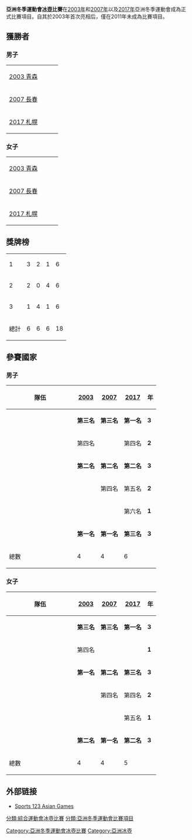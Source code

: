 '''亞洲冬季運動會[[冰壺|冰壺]]比賽'''在[[2003年亞洲冬季運動會|2003年]]和[[2007年亞洲冬季運動會|2007年]]以及[[2017年亞洲冬季運動會|2017年]]亞洲冬季運動會成為正式比賽項目。自其於2003年首次亮相后，僅在2011年未成為比賽項目。

== 獲勝者 ==
===男子===
{| {{MedalistTable|type=賽事|labelwidth=150|width=200}}
|-
|[[2003年亞洲冬季運動會冰壺比賽|2003 青森]]
|{{KOR}}
|{{JPN}}
|{{CHN}}
|-
|[[2007年亞洲冬季運動會冰壺比賽|2007 長春]]
|{{KOR}}
|{{JPN}}
|{{CHN}}
|-
|[[2017年亞洲冬季運動會冰壺比賽|2017 札幌]]
|{{CHN}}
|{{JPN}}
|{{KOR}}
|}

===女子===
{| {{MedalistTable|type=賽事|labelwidth=150|width=200}}
|-
|[[2003年亞洲冬季運動會冰壺比賽|2003 青森]]
|{{JPN}}
|{{KOR}}
|{{CHN}}
|-
|[[2007年亞洲冬季運動會冰壺比賽|2007 長春]]
|{{KOR}}
|{{JPN}}
|{{CHN}}
|-
|[[2017年亞洲冬季運動會冰壺比賽|2017 札幌]]
|{{CHN}}
|{{KOR}}
|{{JPN}}
|}

==獎牌榜==
{| {{RankedMedalTable|nation-width=200px}}
|-
| 1 ||align=left| {{KOR}} || 3 || 2 || 1 || 6
|-
| 2 ||align=left| {{CHN}} || 2 || 0 || 4 || 6
|-
| 3 ||align=left| {{JPN}} || 1 || 4 || 1 || 6
|- 
!colspan=2| 總計 || 6 || 6 || 6 || 18
|}

==參賽國家==
===男子===
{| class="wikitable" style="text-align:center; font-size:90%"
! width=170|隊伍 || [[2003年亞洲冬季運動會冰壺比賽|2003]] || [[2007年亞洲冬季運動會冰壺比賽|2007]] || [[2017年亞洲冬季運動會冰壺比賽|2017]] || 年
|-
|align=left| {{CHN}} || bgcolor=cc9966|'''第三名''' || bgcolor=cc9966|'''第三名''' || bgcolor=gold|'''第一名''' || '''3'''
|-
|align=left| {{TPE}} || 第四名 || || 第四名 || '''2'''
|-
|align=left| {{JPN}} || bgcolor=silver|'''第二名''' || bgcolor=silver|'''第二名''' || bgcolor=silver|'''第二名''' || '''3'''
|-
|align=left| {{KAZ}} ||  || 第四名 || 第五名 || '''2'''
|-
|align=left| {{QAT}} ||  || || 第六名 || '''1'''
|-
|align=left| {{KOR}} || bgcolor=gold|'''第一名''' || bgcolor=gold|'''第一名''' || bgcolor=cc9966|'''第三名''' || '''3'''
|-
!總數 || 4 || 4 || 6 || 
|}

===女子===
{| class="wikitable" style="text-align:center; font-size:90%"
! width=170|隊伍 || [[2003年亞洲冬季運動會冰壺比賽|2003]] || [[2007年亞洲冬季運動會冰壺比賽|2007]] || [[2017年亞洲冬季運動會冰壺比賽|2017]] || 年
|-
|align=left| {{CHN}} || bgcolor=cc9966|'''第三名''' || bgcolor=cc9966|'''第三名''' || bgcolor=gold|'''第一名''' || '''3'''
|-
|align=left| {{TPE}} || 第四名|| || || '''1'''
|-
|align=left| {{JPN}} || bgcolor=gold|'''第一名''' || bgcolor=silver|'''第二名''' || bgcolor=cc9966|'''第三名''' || '''3'''
|-
|align=left| {{KAZ}} ||  || 第四名 || 第四名 || '''2'''
|-
|align=left| {{QAT}} ||  || || 第五名 || '''1'''
|-
|align=left| {{KOR}} || bgcolor=silver|'''第二名''' || bgcolor=gold|'''第一名''' || bgcolor=silver|'''第二名''' || '''3'''
|-
!總數 || 4 || 4 || 5 ||
|}

== 外部链接 ==
*[https://web.archive.org/web/20111007001047/http://sports123.com/asg/index.html Sports 123 Asian Games]{{En}}
{{亞洲運動會項目}}
{{亞洲冬季運動會冰壺比賽}}

[[Category:亞洲冬季運動會冰壺比賽|Category:亞洲冬季運動會冰壺比賽]]
[[分類:綜合運動會冰壺比賽|分類:綜合運動會冰壺比賽]]
[[分類:亞洲冬季運動會比賽項目|分類:亞洲冬季運動會比賽項目]]
[[Category:亞洲冰壺|Category:亞洲冰壺]]